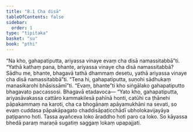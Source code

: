 ```yaml
---
title: "8.1 Cha disā"
tableOfContents: false
sidebar:
  order: 1
type: "tipitaka"
basket: "su"
book: "pthi"
---
```



<DynamicBreadcrumb />

<Division number="244" book="pthi" bookNo="8" page="146">

<Paragraph number="577" book="pthi">
“Na kho, gahapatiputta, ariyassa vinaye evaṃ cha disā namassitabbā”ti. “Yathā kathaṃ pana, bhante, ariyassa vinaye cha disā namassitabbā? Sādhu me, bhante, bhagavā tathā dhammaṃ desetu, yathā ariyassa vinaye cha disā namassitabbā”ti.
</Paragraph>

<Paragraph number="578" book="pthi">
“Tena hi, gahapatiputta, suṇohi sādhukaṃ manasikarohi bhāsissāmī”ti. “Evaṃ, bhante”ti kho siṅgālako gahapatiputto bhagavato paccassosi. Bhagavā etadavoca—
</Paragraph>

<Paragraph number="579" book="pthi">
“Yato kho, gahapatiputta, ariyasāvakassa cattāro kammakilesā pahīnā honti, catūhi ca ṭhānehi pāpakammaṃ na karoti, cha ca bhogānaṃ apāyamukhāni na sevati, so evaṃ cuddasa pāpakāpagato chaddisāpaṭicchādī ubholokavijayāya paṭipanno hoti. Tassa ayañceva loko āraddho hoti paro ca loko. So kāyassa bhedā paraṃ maraṇā sugatiṃ saggaṃ lokaṃ upapajjati.
</Paragraph>
</Division>